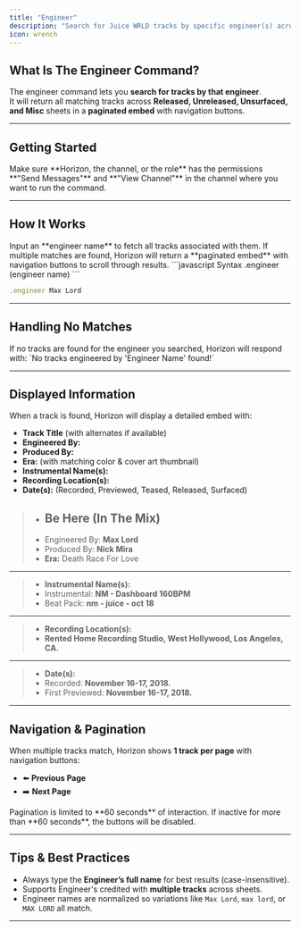 ---
title: "Engineer"
description: "Search for Juice WRLD tracks by specific engineer(s) across Released, Unreleased, Unsurfaced, and Misc sheets."
icon: wrench
---

## What Is The Engineer Command?

The engineer command lets you **search for tracks by that engineer**.  
It will return all matching tracks across **Released, Unreleased, Unsurfaced, and Misc** sheets in a **paginated embed** with navigation buttons.

---

## Getting Started

<Steps>
    <Step title="Ensure Permissions">
        <Info>
            Make sure **Horizon, the channel, or the role** has the permissions **"Send Messages"** and **"View Channel"** in the channel where you want to run the command.
        </Info>
    </Step>
</Steps>

---

## How It Works

<Info>
Input an **engineer name** to fetch all tracks associated with them.  
If multiple matches are found, Horizon will return a **paginated embed** with navigation buttons to scroll through results.
</Info>

<CodeGroup>
```javascript Syntax
.engineer (engineer name)
```

```javascript Example
.engineer Max Lord
```
</CodeGroup>

---

## Handling No Matches

<Warning title="No Tracks Found">
If no tracks are found for the engineer you searched, Horizon will respond with:  
`No tracks engineered by 'Engineer Name' found!`
</Warning>

---

## Displayed Information

When a track is found, Horizon will display a detailed embed with:

- **Track Title** (with alternates if available)  
- **Engineered By:**  
- **Produced By:**  
- **Era:** (with matching color & cover art thumbnail)  
- **Instrumental Name(s):**  
- **Recording Location(s):**  
- **Date(s):** (Recorded, Previewed, Teased, Released, Surfaced)  

<Info title="Example Embed">

> - ## **Be Here (In The Mix)**  
> - Engineered By: **Max Lord**
> - Produced By: **Nick Mira**
> - **Era:** Death Race For Love
---
> - **Instrumental Name(s):**
> - Instrumental: **NM - Dashboard 160BPM**
> - Beat Pack: **nm - juice - oct 18**
---
> - **Recording Location(s):**
> - **Rented Home Recording Studio, West Hollywood, Los Angeles, CA.**  
---
> - **Date(s):**  
> - Recorded: **November 16-17, 2018.**  
> - First Previewed: **November 16-17, 2018.**
</Info>

---

## Navigation & Pagination

When multiple tracks match, Horizon shows **1 track per page** with navigation buttons:

- ⬅️ **Previous Page**  
- ➡️ **Next Page**  

<Info>
Pagination is limited to **60 seconds** of interaction. If inactive for more than **60 seconds**, the buttons will be disabled.
</Info>

---

## Tips & Best Practices

- Always type the **Engineer’s full name** for best results (case-insensitive).  
- Supports Engineer's credited with **multiple tracks** across sheets.  
- Engineer names are normalized so variations like `Max Lord`, `max lord`, or `MAX LORD` all match.  

---
